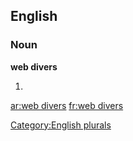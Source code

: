 
==English==

===Noun===
'''web divers'''

# {{plural of|[[web diver]]}}

[[Category:English plurals]]

[[ar:web divers]]
[[fr:web divers]]